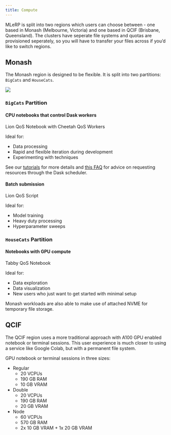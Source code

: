 ```yaml
---
title: Compute
---
```


MLeRP is split into two regions which users can choose between - one based in Monash (Melbourne, Victoria) and one based in QCIF (Brisbane, Queensland). The clusters have seperate file systems and quotas are provisioned seperately, so you will have to transfer your files across if you'd like to switch regions.

## Monash

The Monash region is designed to be flexible. It is split into two partitions: `BigCats` and `HouseCats`.

![](images/mlerp-monash-arch.drawio.png)

### `BigCats` Partition

#### **CPU notebooks that control Dask workers**
Lion QoS Notebook with Cheetah QoS Workers  

Ideal for:  

- Data processing
- Rapid and flexible iteration during development
- Experimenting with techniques

See our [tutorials](/tutorials/1_dask_slurm.ipynb) for more details and [this FAQ](/faq.qmd#how-much-compute-should-i-ask-for-with-my-slurmcluster) for advice on requesting resources through the Dask scheduler.

#### **Batch submission**
Lion QoS Script

Ideal for:  

- Model training
- Heavy duty processing
- Hyperparameter sweeps

### `HouseCats` Partition

#### **Notebooks with GPU compute**
Tabby QoS Notebook  

Ideal for:  

- Data exploration
- Data visualization
- New users who just want to get started with minimal setup

Monash workloads are also able to make use of attached NVME for temporary file storage.


## QCIF
The QCIF region uses a more traditional approach with A100 GPU enabled notebook or terminal sessions. This user experience is much closer to using a service like Google Colab, but with a permanent file system.

GPU notebook or terminal sessions in three sizes:

- Regular
  - 20 VCPUs
  - 190 GB RAM
  - 10 GB VRAM
- Double
  - 20 VCPUs
  - 190 GB RAM
  - 20 GB VRAM
- Node
  - 60 VCPUs
  - 570 GB RAM
  - 2x 10 GB VRAM + 1x 20 GB VRAM
  